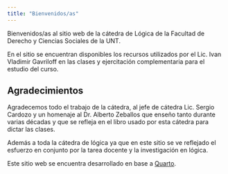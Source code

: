 ```yaml
---
title: "Bienvenidos/as"
---
```


Bienvenidos/as al sitio web de la cátedra de Lógica de la Facultad de Derecho y Ciencias Sociales
de la UNT.

En el sitio se encuentran disponibles los recursos utilizados por el Lic. Ivan Vladimir Gavriloff
en las clases y ejercitación complementaria para el estudio del curso.

## Agradecimientos

Agradecemos todo el trabajo de la cátedra, al jefe de cátedra Lic. Sergio Cardozo
y un homenaje al Dr. Alberto Zeballos que enseño tanto durante varias décadas y
que se refleja en el libro usado por esta cátedra para dictar las clases. 

Además a toda la cátedra de lógica ya que en este sitio se ve reflejado el esfuerzo en conjunto
por la tarea docente y la investigación en lógica.

Este sitio web se encuentra desarrollado en base a [Quarto](https://quarto.org).
